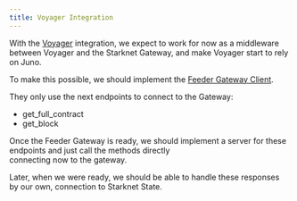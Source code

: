 ```yaml
---
title: Voyager Integration
---
```


With the [Voyager](https://github.com/DemerzelSolutions/voyager) integration, we expect to work for now as a middleware
between Voyager and the Starknet Gateway, and make Voyager start to rely on Juno.

To make this possible, we should implement the [Feeder Gateway Client](./feeder-gateway.mdx).

They only use the next endpoints to connect to the Gateway:
- get_full_contract
- get_block

Once the Feeder Gateway is ready, we should implement a server for these endpoints and just call the methods directly \
connecting now to the gateway.

Later, when we were ready, we should be able to handle these responses by our own, connection to Starknet State.

